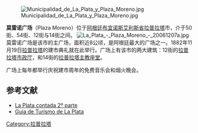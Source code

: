 [[File:Municipalidad_de_La_Plata_y_Plaza_Moreno.jpg|thumb]]

'''莫雷诺广场'''（Plaza Moreno）位于[[阿根廷|阿根廷]][[布宜诺斯艾利斯省|布宜诺斯艾利斯省]][[拉普拉塔|拉普拉塔]]市，介于50街、54街、12街与14街之间。
[[File:La_Plata_-_Plaza_Moreno_-_20061207a.jpg|thumb]]
莫雷诺广场是该市的主广场，面积近8公顷，是阿根廷最大的广场之一。1882年11月19日[[拉普拉塔|拉普拉塔]]的建市典礼就在此举行。广场上有该市的两大建筑：12街的[[拉普拉塔市政厅|拉普拉塔市政厅]]，和14街的[[拉普拉塔主教座堂|拉普拉塔主教座堂]]。

广场上每年都举行庆祝建市周年的免费音乐会和烟火晚会。

== 参考文献 ==
{{commons|La Plata}}
* [http://www.laplataproyectos.com/notas/silvia%20portiansky/la%20plata%20contada/segunda%20parte.htm La Plata contada 2º parte] {{Wayback|url=http://www.laplataproyectos.com/notas/silvia%20portiansky/la%20plata%20contada/segunda%20parte.htm |date=20110728012937 }}
* [http://www.argentinaviajera.com.ar/espanol/pampa/buenosaires/laplata.html Guia de Turismo de La Plata] {{Wayback|url=http://www.argentinaviajera.com.ar/espanol/pampa/buenosaires/laplata.html |date=20210423193838 }}
{{coord|34|55|17.07|S|57|57|16.15|W|display=title}}
[[Category:拉普拉塔|Category:拉普拉塔]]